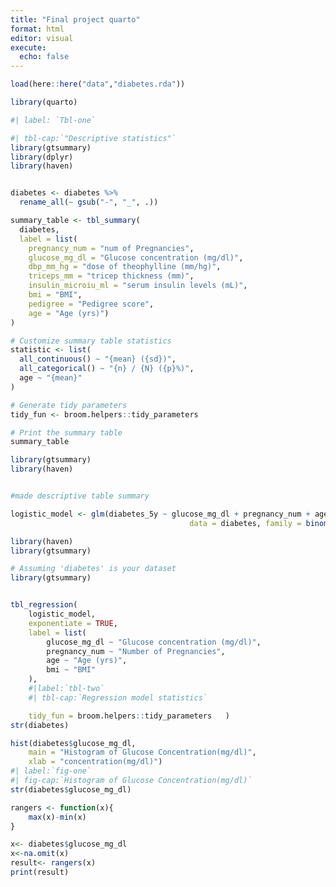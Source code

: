 ```yaml
---
title: "Final project quarto"
format: html
editor: visual
execute: 
  echo: false 
---
```


```r
load(here::here("data","diabetes.rda"))

library(quarto)
```

```r

#| label: `Tbl-one`

#| tbl-cap:`"Descriptive statistics"`
library(gtsummary)
library(dplyr)
library(haven)


diabetes <- diabetes %>%
  rename_all(~ gsub("-", "_", .))

summary_table <- tbl_summary(
  diabetes,
  label = list(
    pregnancy_num = "num of Pregnancies",
    glucose_mg_dl = "Glucose concentration (mg/dl)",
    dbp_mm_hg = "dose of theophylline (mm/hg)",
    triceps_mm = "tricep thickness (mm)",
    insulin_microiu_ml = "serum insulin levels (mL)",
    bmi = "BMI",
    pedigree = "Pedigree score",
    age = "Age (yrs)")
)

# Customize summary table statistics
statistic <- list(
  all_continuous() ~ "{mean} ({sd})",
  all_categorical() ~ "{n} / {N} ({p}%)",
  age ~ "{mean}"
)

# Generate tidy parameters
tidy_fun <- broom.helpers::tidy_parameters

# Print the summary table
summary_table
```

```r
library(gtsummary)
library(haven)


#made descriptive table summary

logistic_model <- glm(diabetes_5y ~ glucose_mg_dl + pregnancy_num + age + bmi,
										data = diabetes, family = binomial())
```

```r

library(haven)
library(gtsummary)

# Assuming 'diabetes' is your dataset
library(gtsummary)


tbl_regression(
	logistic_model,
	exponentiate = TRUE,
	label = list(
		glucose_mg_dl ~ "Glucose concentration (mg/dl)",
		pregnancy_num ~ "Number of Pregnancies",
		age ~ "Age (yrs)",
		bmi ~ "BMI"
	),
	#|label:`tbl-two`
	#| tbl-cap:`Regression model statistics`

	tidy_fun = broom.helpers::tidy_parameters	)
str(diabetes)

hist(diabetes$glucose_mg_dl,
	main = "Histogram of Glucose Concentration(mg/dl)",
	xlab = "concentration(mg/dl)")
#| label:`fig-one`
#| fig-cap:`Histogram of Glucose Concentration(mg/dl)`
str(diabetes$glucose_mg_dl)

rangers <- function(x){
	max(x)-min(x)
}

x<- diabetes$glucose_mg_dl
x<-na.omit(x)
result<- rangers(x)
print(result)


```
